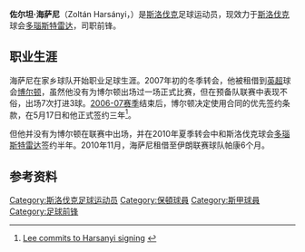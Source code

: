 {{noteta
|G1=足球
|G2=EPL
|T=zh-hans:佐尔坦·海萨尼;zh-hk:澤坦·夏辛爾;zh-tw:佐爾坦·海薩尼;
|1=zh-hans:佐尔坦·海萨尼;zh-hk:澤坦·夏辛爾;zh-tw:佐爾坦·海薩尼;
|2=zh-hans:海萨尼;zh-hk:夏辛爾;zh-tw:海薩尼;
}}
{{Football player infobox
|          playername = 佐尔坦·海萨尼<br />Zoltán Harsányi
|               image = 
|            fullname = Zoltán Harsányi 
|         dateofbirth = {{birth date and age|1987|6|1}} 
|         cityofbirth = [[塞内茨|塞内茨]]
|      countryofbirth = [[斯洛伐克|斯洛伐克]]
|              height = {{height|m=1.85}}
|         currentclub = [[多瑙斯特雷达足球俱乐部|多瑙斯特雷达]]
|          clubnumber = 12
|            position = [[前锋_(足球)|前鋒]]
|          youthyears = 2005-06 
|          youthclubs = {{tsl|en|FC Senec||塞内茨FC}}
|               years = 2006–07<br />2007<br />2007–10<br />2010–<br />2010–11
|               clubs = {{tsl|en|FC Senec||塞内茨FC}}<br />→[[博尔顿足球俱乐部|博尔顿]](租借)<br />[[博尔顿足球俱乐部|博尔顿]]<br />[[多瑙斯特雷达足球俱乐部|多瑙斯特雷达]]<br />→[[帕康足球俱乐部|帕康]](租借)
|         caps(goals) =  11 (1)<br />{{0}}0 (0)<br />{{0}}0 (0)<br /> 15 (4)<br />{{0}}7 (1)
|       nationalyears = 2007-08
|        nationalteam = [[斯洛伐克21岁以下国家足球队|斯洛伐克U21]]
| nationalcaps(goals) = 
|            pcupdate = 2011年7月15日 (UTC)
|            ntupdate = 
}}
'''佐尔坦·海萨尼'''（Zoltán Harsányi，{{bd|1987年|6月1日|catIdx=Harsányi,Zoltán}}）是[[斯洛伐克|斯洛伐克]]足球运动员，现效力于[[斯洛伐克|斯洛伐克]]球会[[多瑙斯特雷达足球俱乐部|多瑙斯特雷达]]，司职前锋。

== 职业生涯 ==
海萨尼在家乡球队{{tsl|en|FC Senec||塞内茨FC}}开始职业足球生涯。2007年初的冬季转会，他被租借到[[英超|英超]]球会[[博尔顿足球俱乐部|博尔顿]]，虽然他没有为博尔顿出场过一场正式比赛，但在预备队联赛中表现不俗，出场7次打进3球。[[2006年至2007年英格兰足球超级联赛|2006-07赛季]]结束后，博尔顿决定使用合同的优先签约条款，在5月17日和他正式签约三年<ref>[http://news.bbc.co.uk/sport1/hi/football/teams/b/bolton_wanderers/6665855.stm Lee commits to Harsanyi signing] {{Wayback|url=http://news.bbc.co.uk/sport1/hi/football/teams/b/bolton_wanderers/6665855.stm |date=20070902061842 }}{{en}}</ref>。

但他并没有为博尔顿在联赛中出场，并在2010年夏季转会中和斯洛伐克球会[[多瑙斯特雷达足球俱乐部|多瑙斯特雷达]]签约半年。2010年11月，海萨尼租借至伊朗联赛球队帕康6个月。

== 参考资料 ==
{{reflist}}

{{DEFAULTSORT:Harsányi,Zoltán}}
[[Category:斯洛伐克足球运动员|Category:斯洛伐克足球运动员]]
[[Category:保頓球員|Category:保頓球員]]
[[Category:斯甲球員|Category:斯甲球員]]
[[Category:足球前锋|Category:足球前锋]]